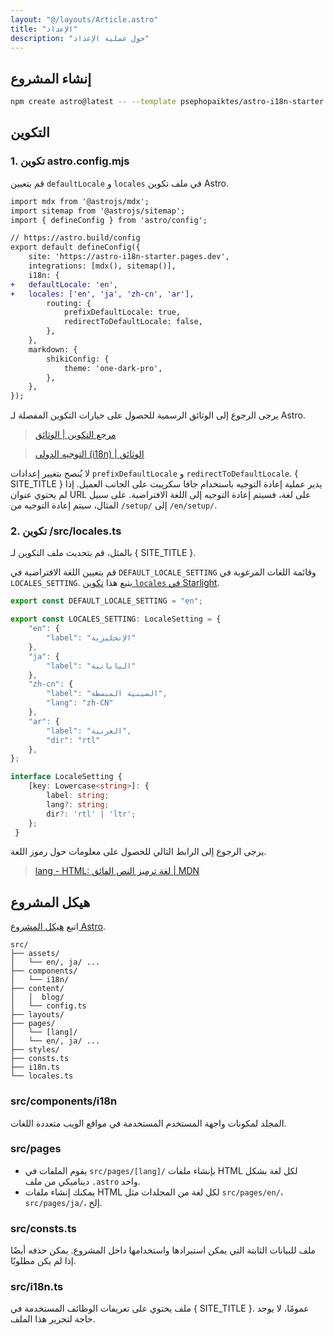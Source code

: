 ```yaml
---
layout: "@/layouts/Article.astro"
title: "الإعداد"
description: "حول عملية الإعداد"
---
```


<PageHeadline title={frontmatter.title} />


## إنشاء المشروع

```sh
npm create astro@latest -- --template psephopaiktes/astro-i18n-starter
```

## التكوين


### 1. تكوين astro.config.mjs

قم بتعيين `defaultLocale` و `locales` في ملف تكوين Astro.

```diff
import mdx from '@astrojs/mdx';
import sitemap from '@astrojs/sitemap';
import { defineConfig } from 'astro/config';

// https://astro.build/config
export default defineConfig({
    site: 'https://astro-i18n-starter.pages.dev',
    integrations: [mdx(), sitemap()],
    i18n: {
+   defaultLocale: 'en',
+   locales: ['en', 'ja', 'zh-cn', 'ar'],
        routing: {
            prefixDefaultLocale: true,
            redirectToDefaultLocale: false,
        },
    },
    markdown: {
        shikiConfig: {
            theme: 'one-dark-pro',
        },
    },
});
```

يرجى الرجوع إلى الوثائق الرسمية للحصول على خيارات التكوين المفصلة لـ Astro.

> [مرجع التكوين | الوثائق](https://docs.astro.build/en/reference/configuration-reference/)

> [التوجيه الدولي (i18n) | الوثائق](https://docs.astro.build/en/guides/internationalization/#configure-i18n-routing)

لا يُنصح بتغيير إعدادات `prefixDefaultLocale` و `redirectToDefaultLocale`. { SITE_TITLE } يدير عملية إعادة التوجيه باستخدام جافا سكريبت على الجانب العميل. إذا لم يحتوي عنوان URL على لغة، فسيتم إعادة التوجيه إلى اللغة الافتراضية. على سبيل المثال، سيتم إعادة التوجيه من `/setup/` إلى `/en/setup/`.


### 2. تكوين /src/locales.ts

بالمثل، قم بتحديث ملف التكوين لـ { SITE_TITLE }.

قم بتعيين اللغة الافتراضية في `DEFAULT_LOCALE_SETTING` وقائمة اللغات المرغوبة في `LOCALES_SETTING`. يتبع هذا [تكوين `locales` في Starlight](https://starlight.astro.build/reference/configuration/#locales).

```ts
export const DEFAULT_LOCALE_SETTING = "en";

export const LOCALES_SETTING: LocaleSetting = {
    "en": {
        "label": "الإنجليزية"
    },
    "ja": {
        "label": "اليابانية"
    },
    "zh-cn": {
        "label": "الصينية المبسطة",
        "lang": "zh-CN"
    },
    "ar": {
        "label": "العربية",
        "dir": "rtl"
    },
};

interface LocaleSetting {
    [key: Lowercase<string>]: {
        label: string;
        lang?: string;
        dir?: 'rtl' | 'ltr';
    };
 }
```

يرجى الرجوع إلى الرابط التالي للحصول على معلومات حول رموز اللغة.

> [lang - HTML: لغة ترميز النص الفائق | MDN](https://developer.mozilla.org/en-US/docs/Web/HTML/Global_attributes/lang)


## هيكل المشروع

اتبع [هيكل المشروع Astro](https://docs.astro.build/en/basics/project-structure/).

```text
src/
├── assets/
│   └── en/, ja/ ...
├── components/
│   └── i18n/
├── content/
│   │  blog/
│   └── config.ts
├── layouts/
├── pages/
│   └── [lang]/
│   └── en/, ja/ ...
├── styles/
├── consts.ts
├── i18n.ts
└── locales.ts
```

### src/components/i18n

المجلد لمكونات واجهة المستخدم المستخدمة في مواقع الويب متعددة اللغات.

### src/pages

- يقوم الملفات في `src/pages/[lang]/` بإنشاء ملفات HTML لكل لغة بشكل ديناميكي من ملف `.astro` واحد.
- يمكنك إنشاء ملفات HTML لكل لغة من المجلدات مثل `src/pages/en/`، `src/pages/ja/`، إلخ.

### src/consts.ts

ملف للبيانات الثابتة التي يمكن استيرادها واستخدامها داخل المشروع. يمكن حذفه أيضًا إذا لم يكن مطلوبًا.

### src/i18n.ts

ملف يحتوي على تعريفات الوظائف المستخدمة في { SITE_TITLE }. عمومًا، لا يوجد حاجة لتحرير هذا الملف.
